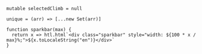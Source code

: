 <!--------------------------
Mutable values overriden by actions
---------------------------->

```ojs
mutable selectedClimb = null
```



```ojs
unique = (arr) => [...new Set(arr)]
```

```ojs
function sparkbar(max) {
  return x => htl.html`<div class="sparkbar" style="width: ${100 * x / max}%;">${x.toLocaleString("en")}</div>`
}
```





